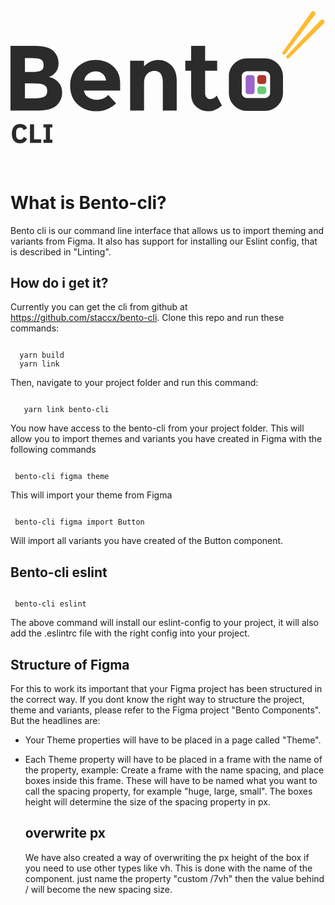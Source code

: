 
<Meta title="Intro/Bento-cli"/>

  <div style={{ "textAlign": "center" }}>
    <svg width="565" height="244" viewBox="0 0 565 244" fill="none" xmlns="http://www.w3.org/2000/svg">
      <path d="M17.232 238.576C14.96 238.576 12.912 238.224 11.088 237.52C9.264 236.784 7.712 235.712 6.432 234.304C5.152 232.864 4.16 231.088 3.456 228.976C2.752 226.832 2.4 224.336 2.4 221.488C2.4 218.672 2.752 216.176 3.456 214C4.16 211.792 5.152 209.952 6.432 208.48C7.712 206.976 9.264 205.84 11.088 205.072C12.912 204.304 14.96 203.92 17.232 203.92C20.336 203.92 22.896 204.56 24.912 205.84C26.928 207.088 28.544 209.072 29.76 211.792L23.472 215.056C23.024 213.648 22.32 212.528 21.36 211.696C20.432 210.832 19.056 210.4 17.232 210.4C15.088 210.4 13.36 211.104 12.048 212.512C10.768 213.888 10.128 215.904 10.128 218.56V223.936C10.128 226.592 10.768 228.624 12.048 230.032C13.36 231.408 15.088 232.096 17.232 232.096C19.024 232.096 20.448 231.616 21.504 230.656C22.592 229.664 23.392 228.48 23.904 227.104L29.856 230.56C28.608 233.12 26.96 235.104 24.912 236.512C22.896 237.888 20.336 238.576 17.232 238.576ZM34.9616 238V204.496H42.2576V231.52H55.0256V238H34.9616ZM59.1188 238V232.192H63.4388V210.304H59.1188V204.496H75.0548V210.304H70.7348V232.192H75.0548V238H59.1188Z" fill="#2B2B2B"/>
      <path d="M50.8069 179.84H0V63.8644H45.1617C53.0207 63.8644 59.7728 64.8046 65.418 66.685C71.1739 68.5654 75.4909 71.1094 78.3688 74.3171C83.5713 80.2901 86.1725 87.0374 86.1725 94.5589C86.1725 103.629 83.2392 110.376 77.3726 114.801C75.3802 116.349 73.9965 117.345 73.2217 117.787C72.4469 118.119 71.0632 118.727 69.0708 119.612C76.2657 121.161 81.9663 124.424 86.1725 129.401C90.4894 134.268 92.6479 140.352 92.6479 147.652C92.6479 155.727 89.8806 162.861 84.3461 169.055C77.9261 176.245 66.7463 179.84 50.8069 179.84ZM25.9016 110.819H38.1882C45.3831 110.819 50.6962 110.044 54.1276 108.496C57.6697 106.947 59.4408 103.629 59.4408 98.5409C59.4408 93.3422 57.8357 89.9132 54.6257 88.2541C51.4157 86.5949 45.9919 85.7653 38.3542 85.7653H25.9016V110.819ZM25.9016 157.939H43.6674C51.0836 157.939 56.6181 157.054 60.2709 155.284C64.0344 153.404 65.9161 149.809 65.9161 144.5C65.9161 139.08 63.9237 135.54 59.9389 133.881C56.0647 132.111 49.8107 131.226 41.1768 131.226H25.9016V157.939Z" fill="#2B2B2B"/>
      <path d="M189.356 166.898C179.283 176.411 167.439 181.167 153.824 181.167C140.32 181.167 129.14 177.019 120.285 168.723C111.43 160.317 107.002 149.09 107.002 135.042C107.002 120.995 111.485 109.823 120.451 101.527C129.528 93.2316 140.209 89.0837 152.496 89.0837C164.783 89.0837 175.187 92.7891 183.711 100.2C192.344 107.611 196.661 117.787 196.661 130.729V144.002H131.575C132.35 148.869 134.896 152.851 139.213 155.948C143.53 159.045 148.4 160.593 153.824 160.593C162.569 160.593 169.764 157.662 175.409 151.8L189.356 166.898ZM171.424 126.249C170.871 120.94 168.878 116.847 165.447 113.971C162.015 111.095 157.809 109.657 152.828 109.657C147.958 109.657 143.475 111.15 139.379 114.137C135.284 117.123 132.904 121.161 132.24 126.249H171.424Z" fill="#2B2B2B"/>
      <path d="M239.526 130.065V179.84H214.62V90.5769H239.526V100.532C247.053 92.8997 255.521 89.0837 264.929 89.0837C274.338 89.0837 282.197 92.402 288.506 99.0386C294.926 105.675 298.136 114.524 298.136 125.585V179.84H273.231V129.401C273.231 115.686 268.195 108.828 258.122 108.828C253.141 108.828 248.768 110.653 245.005 114.303C241.352 117.842 239.526 123.096 239.526 130.065Z" fill="#2B2B2B"/>
      <path d="M349.086 108.496V148.482C349.086 151.91 349.972 154.62 351.743 156.611C353.514 158.492 355.617 159.432 358.052 159.432C362.701 159.432 366.63 157.33 369.84 153.127L379.138 170.548C371.39 177.627 363.199 181.167 354.565 181.167C346.042 181.167 338.792 178.346 332.815 172.705C326.948 167.064 324.015 159.377 324.015 149.643V108.496H313.554V90.5769H324.015V63.8644H349.086V90.5769H370.671V108.496H349.086Z" fill="#2B2B2B"/>
      <path d="M539.585 3.30041C540.899 1.46965 543.454 1.06259 545.271 2.39456V2.39456C547.092 3.72923 547.471 6.29513 546.112 8.09863L493.079 78.5145C492.082 79.8387 490.206 80.1154 488.869 79.1354V79.1354C487.529 78.1534 487.23 76.2756 488.198 74.9259L539.585 3.30041Z" fill="#FFBA30"/>
      <path d="M556.268 17.7532C557.826 16.1256 560.413 16.0825 562.025 17.6571V17.6571C563.639 19.235 563.653 21.8286 562.054 23.4228L499.633 85.6679C498.459 86.8384 496.562 86.8481 495.376 85.6896V85.6896C494.188 84.5287 494.156 82.6275 495.305 81.4276L556.268 17.7532Z" fill="#FFBA30"/>
      <path fill-rule="evenodd" clip-rule="evenodd" d="M424.058 86.2078H456.409C474.276 86.2078 488.76 100.618 488.76 118.394V148.282C488.76 166.058 474.276 180.469 456.409 180.469H424.058C406.191 180.469 391.707 166.058 391.707 148.282V118.394C391.707 100.618 406.191 86.2078 424.058 86.2078ZM424.058 109.198C418.953 109.198 414.815 113.316 414.815 118.394V148.282C414.815 153.361 418.953 157.478 424.058 157.478H456.409C461.514 157.478 465.652 153.361 465.652 148.282V118.394C465.652 113.316 461.514 109.198 456.409 109.198H424.058Z" fill="#2B2B2B"/>
      <path d="M421.73 120.793C421.73 118.274 423.785 116.232 426.319 116.232H433.201C435.735 116.232 437.79 118.274 437.79 120.793V145.883C437.79 148.402 435.735 150.445 433.201 150.445H426.319C423.785 150.445 421.73 148.402 421.73 145.883V120.793Z" fill="#9A66CD"/>
      <path d="M442.677 120.82C442.677 118.286 444.732 116.232 447.266 116.232H454.148C456.682 116.232 458.737 118.286 458.737 120.82V127.703C458.737 130.237 456.682 132.291 454.148 132.291H447.266C444.732 132.291 442.677 130.237 442.677 127.703V120.82Z" fill="#AD362B"/>
      <path d="M442.677 141.135C442.677 138.564 444.732 136.48 447.266 136.48H454.148C456.682 136.48 458.737 138.564 458.737 141.135V145.79C458.737 148.361 456.682 150.445 454.148 150.445H447.266C444.732 150.445 442.677 148.361 442.677 145.79V141.135Z" fill="#66CD73"/>
    </svg>

  </div>


<br/>
<br/>


# What is Bento-cli?
Bento cli is our command line interface that allows us to import theming and variants from Figma. It also has support for installing our Eslint config, that is described in "Linting".

## How do i get it?
Currently you can get the cli from github at https://github.com/staccx/bento-cli. Clone this repo and run these commands:

   ```

     yarn build
     yarn link

  ```

Then, navigate to your project folder and run this command:

  ```

     yarn link bento-cli

  ```

You now have access to the bento-cli from your project folder. This will allow you to import themes and variants you have created in Figma with the following commands

```

 bento-cli figma theme

```
This will import your theme from Figma

```

 bento-cli figma import Button

```
Will import all variants you have created of the Button component.



## Bento-cli eslint

```

 bento-cli eslint

```


  The above command will install our eslint-config to your project, it will also add the .eslintrc file with the right config into your project.


## Structure of Figma

For this to work its important that your Figma project has been structured in the correct way. If you dont know the right way to structure the project, theme and variants, please
refer to the Figma project "Bento Components".
But the headlines are:
  - Your Theme properties will have to be placed in a page called "Theme".
  - Each Theme property will have to be placed in a frame with the name of the property, example: Create a frame with the name spacing, and place boxes inside this frame.
    These will have to be named what you want to call the spacing property, for example "huge, large, small". The boxes height will determine the size of the spacing property in px.

    ## overwrite px

    We have also created a way of overwriting the px height of the box if you need to use other types like vh. This is done with the name of the component. just name the property "custom /7vh" then the value behind / will become the new spacing size.

